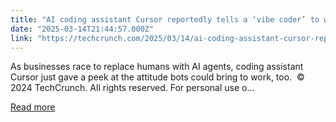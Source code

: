 ```yaml
---
title: "AI coding assistant Cursor reportedly tells a ‘vibe coder’ to write his own damn code"
date: "2025-03-14T21:44:57.000Z"
link: "https://techcrunch.com/2025/03/14/ai-coding-assistant-cursor-reportedly-tells-a-vibe-coder-to-write-his-own-damn-code/"
---
```


As businesses race to replace humans with AI agents, coding assistant Cursor just gave a peek at the attitude bots could bring to work, too. 
© 2024 TechCrunch. All rights reserved. For personal use o...

[Read more](https://techcrunch.com/2025/03/14/ai-coding-assistant-cursor-reportedly-tells-a-vibe-coder-to-write-his-own-damn-code/)
